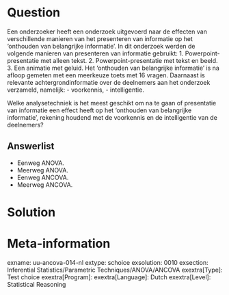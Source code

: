 
Question
========
Een onderzoeker heeft een onderzoek uitgevoerd naar de effecten van verschillende manieren van het presenteren van informatie op het 'onthouden van belangrijke informatie'.
In dit onderzoek werden de volgende manieren van presenteren van informatie gebruikt:
1. Powerpoint-presentatie met alleen tekst.
2. Powerpoint-presentatie met tekst en beeld.
3. Een animatie met geluid.
Het 'onthouden van belangrijke informatie' is na afloop gemeten met een meerkeuze toets met 16 vragen. Daarnaast is relevante achtergrondinformatie over de deelnemers aan het onderzoek verzameld, namelijk: 
- voorkennis,
- intelligentie.

Welke analysetechniek is het meest geschikt om na te gaan of presentatie van informatie een effect heeft op het 'onthouden van belangrijke informatie', rekening houdend met de voorkennis en de intelligentie van de deelnemers?

Answerlist
----------
* Eenweg ANOVA.
* Meerweg ANOVA.
* Eenweg ANCOVA.
* Meerweg ANCOVA.


Solution
========



Meta-information
================
exname: uu-ancova-014-nl
extype: schoice
exsolution: 0010
exsection: Inferential Statistics/Parametric Techniques/ANOVA/ANCOVA
exextra[Type]: Test choice
exextra[Program]: 
exextra[Language]: Dutch
exextra[Level]: Statistical Reasoning
